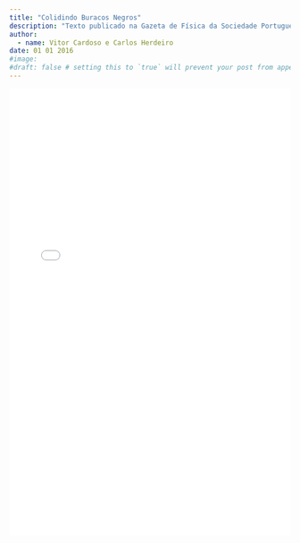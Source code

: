 ```yaml
---
title: "Colidindo Buracos Negros"
description: "Texto publicado na Gazeta de Física da Sociedade Portuguesa de Física em 2009, explicando os desenvolvimentos do campo da relatividade numérica que permitem, entre outras coisas, estudar um dos fenómenos mais violentos do Universo: a colisão de dois buracos negros."
author:
  - name: Vitor Cardoso e Carlos Herdeiro
date: 01 01 2016
#image:
#draft: false # setting this to `true` will prevent your post from appearing on your listing page until you're ready!
---
```


![](./gazeta-32-012.pdf){width="100%" height="800px"}
